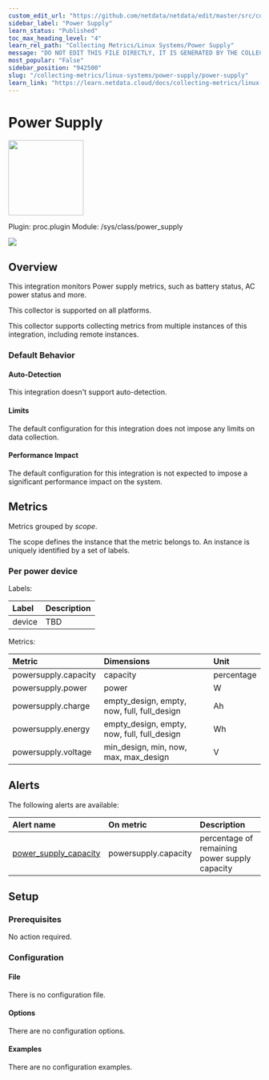 ```yaml
---
custom_edit_url: "https://github.com/netdata/netdata/edit/master/src/collectors/proc.plugin/metadata.yaml"
sidebar_label: "Power Supply"
learn_status: "Published"
toc_max_heading_level: "4"
learn_rel_path: "Collecting Metrics/Linux Systems/Power Supply"
message: "DO NOT EDIT THIS FILE DIRECTLY, IT IS GENERATED BY THE COLLECTOR'S metadata.yaml FILE"
most_popular: "False"
sidebar_position: "942500"
slug: "/collecting-metrics/linux-systems/power-supply/power-supply"
learn_link: "https://learn.netdata.cloud/docs/collecting-metrics/linux-systems/power-supply/power-supply"
---
```



# Power Supply


<img src="https://netdata.cloud/img/powersupply.svg" width="150"/>


Plugin: proc.plugin
Module: /sys/class/power_supply

<img src="https://img.shields.io/badge/maintained%20by-Netdata-%2300ab44" />

## Overview

This integration monitors Power supply metrics, such as battery status, AC power status and more.



This collector is supported on all platforms.

This collector supports collecting metrics from multiple instances of this integration, including remote instances.


### Default Behavior

#### Auto-Detection

This integration doesn't support auto-detection.

#### Limits

The default configuration for this integration does not impose any limits on data collection.

#### Performance Impact

The default configuration for this integration is not expected to impose a significant performance impact on the system.


## Metrics

Metrics grouped by *scope*.

The scope defines the instance that the metric belongs to. An instance is uniquely identified by a set of labels.



### Per power device



Labels:

| Label      | Description     |
|:-----------|:----------------|
| device | TBD |

Metrics:

| Metric | Dimensions | Unit |
|:------|:----------|:----|
| powersupply.capacity | capacity | percentage |
| powersupply.power | power | W |
| powersupply.charge | empty_design, empty, now, full, full_design | Ah |
| powersupply.energy | empty_design, empty, now, full, full_design | Wh |
| powersupply.voltage | min_design, min, now, max, max_design | V |



## Alerts


The following alerts are available:

| Alert name  | On metric | Description |
|:------------|:----------|:------------|
| [ power_supply_capacity ](https://github.com/netdata/netdata/blob/master/src/health/health.d/power_supply_capacity.conf) | powersupply.capacity | percentage of remaining power supply capacity |


## Setup

### Prerequisites

No action required.

### Configuration

#### File

There is no configuration file.
#### Options



There are no configuration options.

#### Examples
There are no configuration examples.


